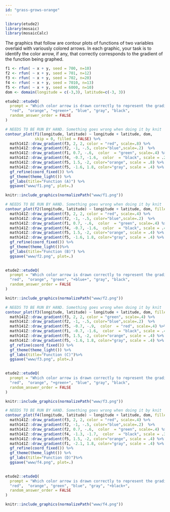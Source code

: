 ```yaml
---
id: "grass-grows-orange"
---
```


```r
library(etude2)
library(mosaic)
library(mosaicCalc)
```

The graphics that follow are contour plots of functions of two variables overlaid with variously colored arrows. In each graphic, your task is to identify the color arrow, if any, that correctly corresponds to the gradient of the function being graphed. 

```r
f1 <- rfun( ~ x + y, seed = 700, n=10)
f2 <- rfun( ~ x + y, seed = 701, n=12)
f3 <- rfun( ~ x + y, seed = 702, n=20)
f4 <- rfun( ~ x + y, seed = 7010, n=13)
f5 <- rfun( ~ x + y, seed = 6000, n=10)
dom <- domain(longitude = c(-3,3), latitude=c(-3, 3))
```


```r
etude2::etudeQ(
  prompt = "Which color arrow is drawn correctly to represent the gradient at that point of function (A)?",
  "red",  "orange", "+green+", "blue", "gray", "black",
  random_answer_order = FALSE
)
```


```r
# NEEDS TO BE RUN BY HAND. Something goes wrong when doing it by knit
contour_plot(f1(longitude, latitude) ~ longitude + latitude, dom, 
             skip = 0, filled = FALSE) %>%
  math141Z::draw_gradient(f3, 2, 2, color = "red", scale=.8) %>%
  math141Z::draw_gradient(f2, -1, -.5, color="blue",scale=.2)  %>%
  math141Z::draw_gradient(f1, 0.7, -.6,  color  = "green", scale=.4) %>%
  math141Z::draw_gradient(f4, -0.7, -1.6,  color  = "black", scale = .2) %>%
  math141Z::draw_gradient(f5, 1.5, -2, color="orange", scale = .8) %>%
  math141Z::draw_gradient(f5, -1.6, 1.8, color="gray", scale = .4) %>%
  gf_refine(coord_fixed()) %>%
  gf_theme(theme_light()) %>%
  gf_labs(title="Function (A)") %>%
  ggsave("www/f1.png", plot=.)
```

```r
knitr::include_graphics(normalizePath("www/f1.png"))
```

```r
# NEEDS TO BE RUN BY HAND. Something goes wrong when doing it by knit
contour_plot(f2(longitude, latitude) ~ longitude + latitude, dom, filled = FALSE) %>%
  math141Z::draw_gradient(f3, 2, 2, color = "red", scale=.4) %>%
  math141Z::draw_gradient(f2, -1, -.5, color="blue",scale=.2)  %>%
  math141Z::draw_gradient(f1, 0.7, -.6,  color  = "green", scale=.4) %>%
  math141Z::draw_gradient(f4, -0.7, -1.6,  color  = "black", scale = .4) %>%
  math141Z::draw_gradient(f5, 1.5, -2, color="orange", scale = .4) %>%
  math141Z::draw_gradient(f5, -1.6, 1.8, color="gray", scale = .4) %>%
  gf_refine(coord_fixed()) %>%
  gf_theme(theme_light())%>%
  gf_labs(title="Function (B)") %>%
  ggsave("www/f2.png", plot=.)
  
```
```r
etude2::etudeQ(
  prompt = "Which color arrow is drawn correctly to represent the gradient at that point of function (B)?",
  "red",  "orange", "green", "+blue+", "gray", "black",
  random_answer_order = FALSE
)
```


```r
knitr::include_graphics(normalizePath("www/f2.png"))
```




```r
# NEEDS TO BE RUN BY HAND. Something goes wrong when doing it by knit
contour_plot(f3(longitude, latitude) ~ longitude + latitude, dom, filled = FALSE) %>%
  math141Z::draw_gradient(f3, 2, 2, color = "green", scale=.4) %>%
  math141Z::draw_gradient(f2, -1, -.5, color="blue",scale=.2)  %>%
  math141Z::draw_gradient(f5, -0.7, -.9,  color  = "red", scale=.4) %>%
  math141Z::draw_gradient(f1, -0.7, -1.6,  color  = "black", scale = .4) %>%
  math141Z::draw_gradient(f5, 1.5, -2, color="orange", scale = .4) %>%
  math141Z::draw_gradient(f5, -1.6, 1.8, color="gray", scale = .4) %>%
  gf_refine(coord_fixed()) %>%
  gf_theme(theme_light()) %>%
  gf_labs(title="Function (C)")%>%
  ggsave("www/f3.png", plot=.)
  
```

```r
etude2::etudeQ(
  prompt = "Which color arrow is drawn correctly to represent the gradient at that point of function (C)?",
  "red",  "orange", "+green+", "blue", "gray", "black",
  random_answer_order = FALSE
)
```


```r
knitr::include_graphics(normalizePath("www/f3.png"))
```

```r
# NEEDS TO BE RUN BY HAND. Something goes wrong when doing it by knit
contour_plot(f4(longitude, latitude) ~ longitude + latitude, dom, filled = FALSE) %>%
  math141Z::draw_gradient(f3, 2, 2, color = "red", scale=.4) %>%
  math141Z::draw_gradient(f2, -1, -.5, color="blue",scale=.2)  %>%
  math141Z::draw_gradient(f2, 0.7, -.6,  color  = "green", scale=.4) %>%
  math141Z::draw_gradient(f4, -1.3, -1.7,  color  = "black", scale = .3) %>%
  math141Z::draw_gradient(f5, 1.5, -2, color="orange", scale = .4) %>%
  math141Z::draw_gradient(f1, -2.1, 1.8, color="gray", scale = .4) %>%
  gf_refine(coord_fixed()) %>%
  gf_theme(theme_light()) %>%
  gf_labs(title="Function (D)")%>%
  ggsave("www/f4.png", plot=.)
  
```
```r
etude2::etudeQ(
  prompt = "Which color arrow is drawn correctly to represent the gradient at that point of function (D)?",
  "red",  "orange", "green", "blue", "gray", "+black+",
  random_answer_order = FALSE
)
```


```r
knitr::include_graphics(normalizePath("www/f4.png"))
```

